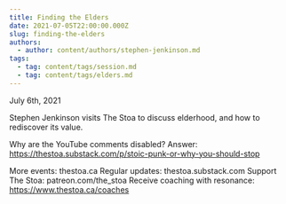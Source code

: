 ```yaml
---
title: Finding the Elders
date: 2021-07-05T22:00:00.000Z
slug: finding-the-elders
authors:
  - author: content/authors/stephen-jenkinson.md
tags:
  - tag: content/tags/session.md
  - tag: content/tags/elders.md
---
```


July 6th, 2021

Stephen Jenkinson visits The Stoa to discuss elderhood, and how to rediscover its value.

Why are the YouTube comments disabled? Answer: https://thestoa.substack.com/p/stoic-punk-or-why-you-should-stop

More events: thestoa.ca
Regular updates: thestoa.substack.com
Support The Stoa: patreon.com/the_stoa
Receive coaching with resonance: https://www.thestoa.ca/coaches
